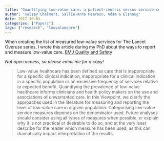 ```yaml
---
title: "Quantifying low-value care: a patient-centric versus service-centric lens"
author: "Kelsey Chalmers, Sallie-Anne Pearson, Adam G Elshaug"
date: 2017-10-01
categories: ["Papers"]
tags: ["research", "lowvaluecare"]
---
```


When creating the list of measured low-value services for The Lancet Overuse series, I wrote this article during my PhD about the ways to report and measure low-value care. 
[BMJ Quality and Safety](https://qualitysafety.bmj.com/content/26/10/855.abstract)

*Not open access, so please email me for a copy!*

> Low-value healthcare has been defined as care that is inappropriate for a specific clinical indication, inappropriate for a clinical indication in a specific population or an excessive frequency of services relative to expected benefit. Quantifying the prevalence of low-value healthcare informs clinicians and health policy makers on the use and associations of unwarranted care. In this Viewpoint, we clarify the approaches used in the literature for measuring and reporting the level of low-value care in a given population. Categorising low-value service measures depends on the denominator used. Future analyses should consider using all types of measures when possible, or explain why it is not practical or desirable to do so, and at the very least describe for the reader which measure has been used, as this can dramatically impact interpretation of the results.